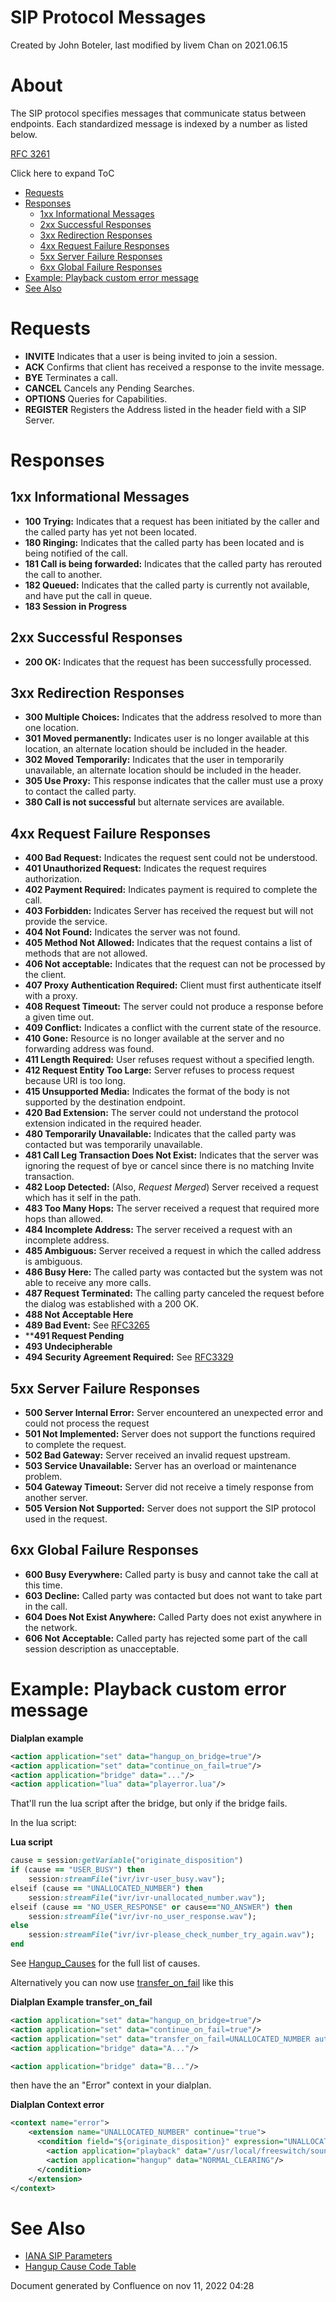 
# SIP Protocol Messages 

 Created by  John Boteler, last modified by  livem Chan on 2021.06.15

# About

The SIP protocol specifies messages that communicate status between endpoints. Each standardized message is indexed by a number as listed below.

[RFC 3261](https://tools.ietf.org/html/rfc3261)

  
Click here to expand ToC

* [Requests](#requests)
* [Responses](#responses)  
   * [1xx Informational Messages](#1xx-informational-messages)  
   * [2xx Successful Responses](#2xx-successful-responses)  
   * [3xx Redirection Responses](#3xx-redirection-responses)  
   * [4xx Request Failure Responses](#4xx-request-failure-responses)  
   * [5xx Server Failure Responses](#5xx-server-failure-responses)  
   * [6xx Global Failure Responses](#6xx-global-failure-responses)
* [Example: Playback custom error message](#example-playback-custom-error-message)
* [See Also](#see-also)

# Requests

* **INVITE** Indicates that a user is being invited to join a session.
* **ACK** Confirms that client has received a response to the invite message.
* **BYE** Terminates a call.
* **CANCEL** Cancels any Pending Searches.
* **OPTIONS** Queries for Capabilities.
* **REGISTER** Registers the Address listed in the header field with a SIP Server.

# Responses

## 1xx Informational Messages

* **100 Trying:** Indicates that a request has been initiated by the caller and the called party has yet not been located.
* **180 Ringing:** Indicates that the called party has been located and is being notified of the call.
* **181 Call is being forwarded:** Indicates that the called party has rerouted the call to another.
* **182 Queued:** Indicates that the called party is currently not available, and have put the call in queue.
* **183 Session in Progress**

## 2xx Successful Responses

* **200 OK:** Indicates that the request has been successfully processed.

## 3xx Redirection Responses

* **300 Multiple Choices:** Indicates that the address resolved to more than one location.
* **301 Moved permanently:** Indicates user is no longer available at this location, an alternate location should be included in the header.
* **302 Moved Temporarily:** Indicates that the user in temporarily unavailable, an alternate location should be included in the header.
* **305 Use Proxy:** This response indicates that the caller must use a proxy to contact the called party.
* **380 Call is not successful** but alternate services are available.

## 4xx Request Failure Responses

* **400 Bad Request:** Indicates the request sent could not be understood.
* **401 Unauthorized Request:** Indicates the request requires authorization.
* **402 Payment Required:** Indicates payment is required to complete the call.
* **403 Forbidden:** Indicates Server has received the request but will not provide the service.
* **404 Not Found:** Indicates the server was not found.
* **405 Method Not Allowed:** Indicates that the request contains a list of methods that are not allowed.
* **406 Not acceptable:** Indicates that the request can not be processed by the client.
* **407 Proxy Authentication Required:** Client must first authenticate itself with a proxy.
* **408 Request Timeout:** The server could not produce a response before a given time out.
* **409 Conflict:** Indicates a conflict with the current state of the resource.
* **410 Gone:** Resource is no longer available at the server and no forwarding address was found.
* **411 Length Required:** User refuses request without a specified length.
* **412 Request Entity Too Large:** Server refuses to process request because URI is too long.
* **415 Unsupported Media:** Indicates the format of the body is not supported by the destination endpoint.
* **420 Bad Extension:** The server could not understand the protocol extension indicated in the required header.
* **480 Temporarily Unavailable:** Indicates that the called party was contacted but was temporarily unavailable.
* **481 Call Leg Transaction Does Not Exist:** Indicates that the server was ignoring the request of bye or cancel since there is no matching Invite transaction.
* **482 Loop Detected:** (Also, _Request Merged_) Server received a request which has it self in the path.
* **483 Too Many Hops:** The server received a request that required more hops than allowed.
* **484 Incomplete Address:** The server received a request with an incomplete address.
* **485 Ambiguous:** Server received a request in which the called address is ambiguous.
* **486 Busy Here:** The called party was contacted but the system was not able to receive any more calls.
* **487 Request Terminated:** The calling party canceled the request before the dialog was established with a 200 OK.
* **488 Not Acceptable Here**
* **489 Bad Event:** See [RFC3265](http://www.faqs.org/rfcs/rfc3265.html)
* ****491 Request Pending**
* **493 Undecipherable**
* **494 Security Agreement Required:** See [RFC3329](http://www.faqs.org/rfcs/rfc3329.html)

## 5xx Server Failure Responses

* **500 Server Internal Error:** Server encountered an unexpected error and could not process the request
* **501 Not Implemented:** Server does not support the functions required to complete the request.
* **502 Bad Gateway:** Server received an invalid request upstream.
* **503 Service Unavailable:** Server has an overload or maintenance problem.
* **504 Gateway Timeout:** Server did not receive a timely response from another server.
* **505 Version Not Supported:** Server does not support the SIP protocol used in the request.

## 6xx Global Failure Responses

* **600 Busy Everywhere:** Called party is busy and cannot take the call at this time.
* **603 Decline:** Called party was contacted but does not want to take part in the call.
* **604 Does Not Exist Anywhere:** Called Party does not exist anywhere in the network.
* **606 Not Acceptable:** Called party has rejected some part of the call session description as unacceptable.

# Example: Playback custom error message

  
**Dialplan example**

```xml
<action application="set" data="hangup_on_bridge=true"/>
<action application="set" data="continue_on_fail=true"/>
<action application="bridge" data="..."/>
<action application="lua" data="playerror.lua"/>
```

That'll run the lua script after the bridge, but only if the bridge fails.

In the lua script:

**Lua script**

```ruby
cause = session:getVariable("originate_disposition")
if (cause == "USER_BUSY") then
    session:streamFile("ivr/ivr-user_busy.wav");
elseif (cause == "UNALLOCATED_NUMBER") then
    session:streamFile("ivr/ivr-unallocated_number.wav");
elseif (cause == "NO_USER_RESPONSE" or cause=="NO_ANSWER") then
    session:streamFile("ivr/ivr-no_user_response.wav");
else
    session:streamFile("ivr/ivr-please_check_number_try_again.wav");
end
```

See [Hangup\_Causes](./Hangup-Cause-Code-Table_3964945.mdx#about) for the full list of causes.

  
Alternatively you can now use [transfer\_on\_fail](https://wiki.freeswitch.org/wiki/Variable%5Ftransfer%5Fon%5Ffail "Variable transfer on fail") like this

**Dialplan Example transfer\_on\_fail**

```xml
<action application="set" data="hangup_on_bridge=true"/>
<action application="set" data="continue_on_fail=true"/>
<action application="set" data="transfer_on_fail=UNALLOCATED_NUMBER auto_cause xml error"/>
<action application="bridge" data="A..."/>

<action application="bridge" data="B..."/>
```

  
then have the an "Error" context in your dialplan.

**Dialplan Context error**

```xml
<context name="error">
    <extension name="UNALLOCATED_NUMBER" continue="true">
      <condition field="${originate_disposition}" expression="UNALLOCATED_NUMBER" continue="false" break="on-true">
        <action application="playback" data="/usr/local/freeswitch/sounds/NotInService.wav"/>
        <action application="hangup" data="NORMAL_CLEARING"/>
      </condition>
    </extension>
</context>
```

# See Also

* [IANA SIP Parameters](http://www.iana.org/assignments/sip-parameters)
* [Hangup Cause Code Table](./Hangup-Cause-Code-Table_3964945.mdx#about)

Document generated by Confluence on nov 11, 2022 04:28

